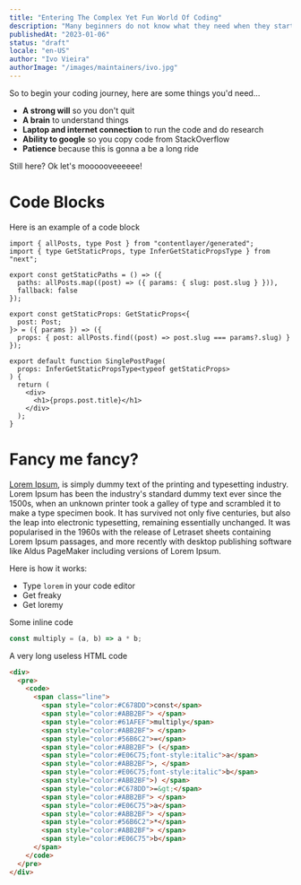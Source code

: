 ```yaml
---
title: "Entering The Complex Yet Fun World Of Coding"
description: "Many beginners do not know what they need when they start out to code. This blog post aims to help you understand a few of the things you may need."
publishedAt: "2023-01-06"
status: "draft"
locale: "en-US"
author: "Ivo Vieira"
authorImage: "/images/maintainers/ivo.jpg"
---
```


So to begin your coding journey, here are some things you'd need...

- **A strong will** so you don't quit
- **A brain** to understand things
- **Laptop and internet connection** to run the code and do research
- **Ability to google** so you copy code from StackOverflow
- **Patience** because this is gonna a be a long ride

Still here? Ok let's moooooveeeeee!

# Code Blocks

Here is an example of a code block

```tsx showLineNumbers title="pages/blog/[slug].tsx" {5,12,20}
import { allPosts, type Post } from "contentlayer/generated";
import { type GetStaticProps, type InferGetStaticPropsType } from "next";

export const getStaticPaths = () => ({
  paths: allPosts.map((post) => ({ params: { slug: post.slug } })),
  fallback: false
});

export const getStaticProps: GetStaticProps<{
  post: Post;
}> = ({ params }) => ({
  props: { post: allPosts.find((post) => post.slug === params?.slug) }
});

export default function SinglePostPage(
  props: InferGetStaticPropsType<typeof getStaticProps>
) {
  return (
    <div>
      <h1>{props.post.title}</h1>
    </div>
  );
}
```

# Fancy me fancy?

[Lorem Ipsum](https://www.lipsum.com/), is simply dummy text of the printing and typesetting industry. Lorem Ipsum has been the industry's standard dummy text ever since the 1500s, when an unknown printer took a galley of type and scrambled it to make a type specimen book. It has survived not only five centuries, but also the leap into electronic typesetting, remaining essentially unchanged. It was popularised in the 1960s with the release of Letraset sheets containing Lorem Ipsum passages, and more recently with desktop publishing software like Aldus PageMaker including versions of Lorem Ipsum.

Here is how it works:

- Type `lorem` in your code editor
- Get freaky
- Get loremy

Some inline code

```js
const multiply = (a, b) => a * b;
```

A very long useless HTML code

```html showLineNumbers
<div>
  <pre>
    <code>
      <span class="line">
        <span style="color:#C678DD">const</span>
        <span style="color:#ABB2BF"> </span>
        <span style="color:#61AFEF">multiply</span>
        <span style="color:#ABB2BF"> </span>
        <span style="color:#56B6C2">=</span>
        <span style="color:#ABB2BF"> (</span>
        <span style="color:#E06C75;font-style:italic">a</span>
        <span style="color:#ABB2BF">, </span>
        <span style="color:#E06C75;font-style:italic">b</span>
        <span style="color:#ABB2BF">) </span>
        <span style="color:#C678DD">=&gt;</span>
        <span style="color:#ABB2BF"> </span>
        <span style="color:#E06C75">a</span>
        <span style="color:#ABB2BF"> </span>
        <span style="color:#56B6C2">*</span>
        <span style="color:#ABB2BF"> </span>
        <span style="color:#E06C75">b</span>
      </span>
    </code>
  </pre>
</div>
```
